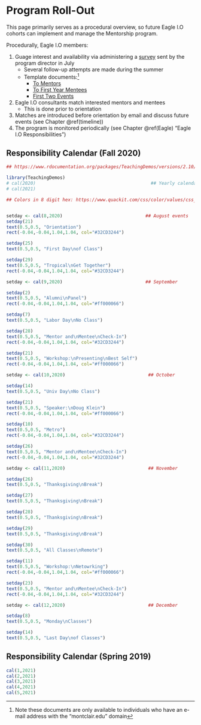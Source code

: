 
# Program Roll-Out {#procedure}

This page primarily serves as a procedural overview, so future Eagle I.O cohorts can implement and manage the Mentorship program.

Procedurally, Eagle I.O members:

1) Guage interest and availability via administering a  [survey](https://survey.az1.qualtrics.com/jfe/form/SV_1TFZ0AIYBpsyh6Z) sent by the program director in July
    +  Several follow-up attempts are made during the summer 
    + Template documents:^[Note these documents are only available to individuals who have an e-mail address with the "montclair.edu" domain]  
        * [To Mentors](https://drive.google.com/open?id=1oDPE6IKPpk-vFezMzAU6uGP9HiTDfH4DSmJT1TQdXYU)  
        * [To First Year Mentees](https://drive.google.com/open?id=1BWLyBbBIcMEBeRxTNhBaLzbWkEPXThcO44qSh4HwTpw)  
        * [First Two Events](https://docs.google.com/document/d/1o_W0KReXqGGoR6jn1zabX6syhJ2sNjMZH8RPBwtfbnI/edit?usp=sharing)

2) Eagle I.O consultants match interested mentors and mentees
    + This is done prior to orientation
3) Matches are introduced before orientation by email and discuss future events (see Chapter \@ref(timeline)) 
4) The program is monitored periodically (see Chapter \@ref(Eagle) "Eagle I.O Responsibilities")

## Responsibility Calendar (Fall 2020) {#fall20}

```{r Fall2020, echo=FALSE, warning=FALSE}

## https://www.rdocumentation.org/packages/TeachingDemos/versions/2.10/topics/cal

library(TeachingDemos)
# cal(2020)                                           ## Yearly calendars
# cal(2021)

## Colors in 8 digit hex: https://www.quackit.com/css/color/values/css_hex_color_notation_8_digits.cfm


setday <- cal(8,2020)                               ## August events
setday(21)
text(0.5,0.5, "Orientation")
rect(-0.04,-0.04,1.04,1.04, col="#32CD3244")

setday(25)
text(0.5,0.5, "First Day\nof Class")

setday(29)
text(0.5,0.5, "Tropical\nGet Together")
rect(-0.04,-0.04,1.04,1.04, col="#32CD3244")

setday <- cal(9,2020)                               ## September

setday(2)
text(0.5,0.5, "Alumni\nPanel")
rect(-0.04,-0.04,1.04,1.04, col="#ff000066")

setday(7)
text(0.5,0.5, "Labor Day\nNo Class")

setday(28)
text(0.5,0.5, "Mentor and\nMentee\nCheck-In")
rect(-0.04,-0.04,1.04,1.04, col="#32CD3244")

setday(21)
text(0.5,0.5, "Workshop:\nPresenting\nBest Self")
rect(-0.04,-0.04,1.04,1.04, col="#ff000066")

setday <- cal(10,2020)                               ## October

setday(14)
text(0.5,0.5, "Univ Day\nNo Class")

setday(21)
text(0.5,0.5, "Speaker:\nDoug Klein")
rect(-0.04,-0.04,1.04,1.04, col="#ff000066")

setday(10)
text(0.5,0.5, "Metro")
rect(-0.04,-0.04,1.04,1.04, col="#32CD3244")

setday(26)
text(0.5,0.5, "Mentor and\nMentee\nCheck-In")
rect(-0.04,-0.04,1.04,1.04, col="#32CD3244")

setday <- cal(11,2020)                               ## November

setday(26)
text(0.5,0.5, "Thanksgiving\nBreak")

setday(27)
text(0.5,0.5, "Thanksgiving\nBreak")

setday(28)
text(0.5,0.5, "Thanksgiving\nBreak")

setday(29)
text(0.5,0.5, "Thanksgiving\nBreak")

setday(30)
text(0.5,0.5, "All Classes\nRemote")

setday(11)
text(0.5,0.5, "Workshop:\nNetowrking")
rect(-0.04,-0.04,1.04,1.04, col="#ff000066")

setday(23)
text(0.5,0.5, "Mentor and\nMentee\nCheck-In")
rect(-0.04,-0.04,1.04,1.04, col="#32CD3244")

setday <- cal(12,2020)                               ## December

setday(8)
text(0.5,0.5, "Monday\nClasses")

setday(14)
text(0.5,0.5, "Last Day\nof Classes")


```

## Responsibility Calendar (Spring 2019) {#spring20}

```{r Spring2021, echo=FALSE, warning=FALSE}

cal(1,2021)
cal(2,2021)
cal(3,2021)
cal(4,2021)
cal(5,2021)

```